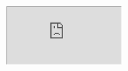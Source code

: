 
<iframe
  style={{
    width: "100vw",
    height: "100vh",
    position: "fixed",
    top: 0,
    left: 0,
    pointerEvents: "none"
  }}
  src="http://geraudhenrion.io/"
/>

<Appear>

<div style={{
  position: 'relative',
  zIndex: 10,
  backgroundColor: theme.colors.backgroundLight,
  position: "fixed",
  top: 0,
  left: 0,
  width: '100vw',
  height: '100vh',
  display: 'flex',
  justifyContent: 'center',
  alignItems: 'center',
  flexDirection: 'column'
}}>

<div>

- 4ans graphiste web @Zygmund
- 2ans développeur / designer @Nartex

</div>
</div>

</Appear>

<Notes>

C'est vraiment la première fois que je parle devant autant de monde. Merci
d'être indulgents.

Y'a-til des designers dans la salle ?

Y'a-til des développeurs dans la salle ?

</Notes>

---

<ImageLayout src="./background2.png" opacity={0.7}>

# Dimensions Cognitives des Notations

<i>Cognitive Dimensions of Notations</i>

Une méthodologie pour l'évaluation des interfaces

</ImageLayout>

<Notes>

Un peu putaclick je l'avoue

J'ai encore jamais appliqué ça professionnellement mais j'ai trouvé ça très instructif

Ça a beaucoup intéressé ma copine alors qu'elle n'est pas du métier

Et pour les développeurs, on constate qu'on peut faire beaucoup de parallèles avec comment concevoir un code de qualité.

Y'a-til des gens qui connaissent ?

Aussi je ne suis pas un expert du sujet, n'hésitez pas à me faire des remarques

Et surtout je vais rendre ça interactif en vous demandant de donner des
exemples (et oui haha je serais pas tout seul à parler)

</Notes>

---

<ImageLayout
  src="./dimensions.gif"
  opacity={0.3}
>

# Pourquoi ?

- Évaluer l'ergonomie
- d'une interface utilisateur
- d'un language de programmation

# Par quel moyen

- Avec 14 critères
- Pose des mots sur des concepts

</ImageLayout>

<Notes>

Un peu de contexte

C'est important d'avoir un vocabulaire partagé. Par exemple la notion de téléphone est différente selon les époques. Ou celle de petit déjeuner l'est selon les cultures. Je veux m'assurer que quand je vais travailler avec quelqu'un on soit d'accord là dessus.

- Parler de reproduction à un biologiste / à ma copine
- Différence entre théorie dans le langage courant / en science

</Notes>

---

<DefinitionLayout
  backgroundSrc="./radar-graph.png"
  backgroundOpacity={0.3}
  title="Dimensions"
  translation="→ Axes d'évaluation"
>

- Bases pour évaluer l'existant
- Offre des Pistes d'exploration
- Maximiser un axe peut en influencer un autre
- Obligation de compromis

</DefinitionLayout>

<Notes>

Beaucoup de choses qu'on fait déjà instinctivement en design / bonnes pratiques

</Notes>

---

<DefinitionLayout
  backgroundSrc="./brain.gif"
  backgroundOpacity={0.3}
  title="Cognitif"
  translation="→ En rapport avec le cerveau"
>

- Fortement lié à nos méchanismes cognitifs

</DefinitionLayout>

<Notes>

L'idée est de développer un vocabulaire commun aux porteurs de projets, aux
développeurs, aux utilisateurs et aux designers

</Notes>

---

<DefinitionLayout
  backgroundSrc="./Beethoven_Ninth_Symphony.png"
  backgroundOpacity={0.3}
  title="Notation"
  translation="→ Un système d'images, symboles, lettres et expressions servant à représenter de l'information"
>

- Souvent propre à la discipline
- Défini par convention

</DefinitionLayout>

<Notes>

C'est vague ^^

In linguistics and semiotics, a notation is a system of graphics or symbols, characters and abbreviated expressions, used (for example) in artistic and scientific disciplines to represent technical facts and quantities by convention.[1][2] Therefore, a notation is a collection of related symbols that are each given an arbitrary meaning, created to facilitate structured communication within a domain knowledge or field of study.

Standard notations refer to general agreements in the way things are written or denoted. The term is generally used in technical and scientific areas of study like mathematics, physics, chemistry and biology, but can also be seen in areas like business, economics and music.

</Notes>

---

<ImageLayout src="./monkey.gif" opacity={0.5}>

- Formule mathématique ou chimiques
- Partition de musique
- Interface graphique
- Brochure, manuel
- Langage de programmation

</ImageLayout>

---

<Notes>

Rentrons dans le vif du sujet

Interfaces =

- Microsoft Word
- Application mobile…

D'autres exemples ?

</Notes>

<ImageLayout src="./axis.gif" opacity={0.3}>

# 14 axes d'évaluation

</ImageLayout>

---

<ImageLayout src="./axis.gif" opacity={0.1}>

1. Viscosité
2. Visibilité
3. Engagement prématuré
4. Relations cachées
5. Expressivité des rôles
6. Tendance à engendrer des erreurs
7. Abstraction
8. Notation secondaire
9. Proximité de la correspondance
10. Cohérence
11. Taux de diffusion
12. Opérations mentales difficiles
13. Provisionabilité
14. Évaluation progressive

</ImageLayout>

<Notes>

Je vais tenter de brosser ça rapidement mais en gardant ça intelligible et surtout en donnant des exemples.

Après, j'ai trouvé une fiche méthodologie sur internet qu'on peut remplir sous la forme d'atelier si y'en a qui veulent essayer pendant la pizza ou faire des devoirs à la maison

Désolé pour les traductions un peu chelou depuis l'anglais. J'ai gardé le mot originel pour un meilleur contexte.

</Notes>

---

<DefinitionLayout
  backgroundSrc="./viscosity1.gif"
  backgroundOpacity={0.3}
  num={1}
  title="Viscosité / Fluidité"
  translation="Viscosity / Fluidity"
>

L'effort requis pour apporter une modification

Résistance au changement

</DefinitionLayout>

<Notes>

- Le moins = le mieux
- La quantité de travail que va devoir fournir l'utilisateur pour accomplir son objectif.
- Mais introduit un nouveau concept (une abstraction)

</Notes>

---

<ExamplesLayout backgroundSrc="word-theme.png" backgroundOpacity={0.3}>

Changer la couleur de tous les titres dans Word VS Styles globaux

</ExamplesLayout>

---

<ExamplesLayout backgroundSrc="oauth.png" backgroundOpacity={0.3}>

Processus d'inscription à rallonge VS
Authentification tierce

</ExamplesLayout>

---

<ExamplesLayout backgroundSrc="edit-in-place.png" backgroundOpacity={0.3}>

Editer en lieu et place VS Changer de page

</ExamplesLayout>

<Notes>

D'autres exemples ?

- Site des impôts

</Notes>

---

<DefinitionLayout
  backgroundSrc="searching.gif"
  num={2}
  title="Visibilité"
  translation="Visibility"
>
  Avec quelle facilité l'utilisateur va pouvoir accéder, identifier et rendre
  visibles les éléments dont il a besoin ?
</DefinitionLayout>

<Notes>

« How readily can required parts of the notation be identified, accessed and made visible? »

</Notes>

---

<ExamplesLayout backgroundSrc="facebook-menus.png" backgroundSize="contain">

Hamburger menu VS Bottom menu

</ExamplesLayout>

<Notes>

D'autres exemples ?

- Menus à la navigation trop profonde VS Menus très aplatis

</Notes>

---

<DefinitionLayout
  num={3}
  title="Engagement prématuré"
  translation="Premature commitment"
  backgroundSrc="handcuff.gif"
>

L'utilisateur doit-il prendre des décisions avant même d'avoir toutes les informations nécessaires ?

Peut-on corriger nos décisions plus tard ?

Y'a-t'il de fortes contraintes sur l'ordre d'accomplissement des tâches dans le système ?

</DefinitionLayout>

<Notes>

Ça ne devrait pas arriver.

Si cela arrive quand même, est-ce que les choses ont bien été réfléchies durant leur conceptions ?

</Notes>

---

<ExamplesLayout backgroundSrc="declaration-impots-en-ligne.jpg">

Processus trop linéaire

</ExamplesLayout>

---

<ExamplesLayout backgroundSrc="periode-essai.png">

Acheter un logiciel sans tester VS période d'essai gratuite

</ExamplesLayout>

---

<ExamplesLayout backgroundSrc="abort.gif">

Actions irremédiables VS Bouton "annuler"

</ExamplesLayout>

<Notes>

D'autres exemples ?

- Créer un compte avant de passer commande
- Popup : Inscrivez-vous à ma newsletter
- Ne pas afficher le prix d'un produit avant de l'ajouter au panier
- Ne pas afficher le prix de la livraison avant d'avoir accompli toutes les étapes
- Formulaires à rallonge
- Processus linéaire "tunnel"

</Notes>

---

<DefinitionLayout
  num={4}
  title="Relations cachées"
  translation="Hidden dependencies"
  backgroundSrc="cat-light-switch.gif"
  backgroundOpacity={0.4}
  backgroundSize="contain"
>

Les relations entre les éléments sont-elles visibles ou cachées ?

Toutes les relations sont-telles indiquées dans les deux sens ?

Est-ce qu'un changement à un endroit a des conséquences inattendues ?

</DefinitionLayout>

<Notes>

> Are dependencies between entities in the notation visible or hidden? Is every dependency indicated in both directions? Does a change in one area of the notation lead to unexpected consequences?

Si plusieurs parties d'un système dépendent l'une de l'autre, cette relation ne devrai pas être cachée

</Notes>

---

<ExamplesLayout backgroundSrc="excel-spreadsheet.png">
  Dépendance d'une cellule dans Excel VS Impact de cette cellule sur d'autres
</ExamplesLayout>

<Notes>

Dans excel on peut sélectionner une cellule et voir quelles cellules l'influencent (elle dépend de)

Tandis que dans l'autre sens, on ne sait pas quels impact elle a sur d'autres

D'autres exemples ?

</Notes>

---

<DefinitionLayout
  num={5}
  title="Évidence"
  translation="Roles expressiveness"
  backgroundSrc="tide-pod.gif"
>

Est-ce que c'est évident ce que fait chaque élément dans le système ?

Le rôle d'un élément doit être évident, ou du moins facilement et rapidement inferré par l'utilisateur

</DefinitionLayout>

<Notes>

> How obvious is the role of each component of the notation in the solution as a whole?

Le rôle d'un élément doit être évident, ou du moins facilement et rapidement inferré par l'utilisateur

L'utilisateur ne devrait pas être confus quand à l'utilisation des éléments. 2 éléments avec un rôle différent ne devraient pas être identiques.

</Notes>

---

<ExamplesLayout backgroundSrc="title-vs-links2.png">

Liens VS Titres soulignés

</ExamplesLayout>

---

<ExamplesLayout backgroundSrc="cancel-cancel.png" backgroundSize="contain">

Texte des boutons peu explicites

</ExamplesLayout>

<Notes>

D'autres exemples ?

</Notes>

---

<DefinitionLayout
  num={6}
  title="Invitation à l'erreur"
  translation="Error proneness"
  backgroundSrc="wrong-answer.gif"
>

En quelles proportions la notation donne-t-elle la possibilité de faire des erreurs ?

</DefinitionLayout>

<Notes>

Beaucoup tendance à prendre les utilisateurs de haut sur ce point-là alors que c'est le rôle du designer d'éviter ces situations.

Il faut savoir prendre en compte les limitations humaines.

- Slips (lapsus, dérapage) -> l'intention est bonne mais il a "cliqué à côté" ou "oublié de"
- Mistake (méprise) -> l'utilisateur a mal compris les implications de son action ou a un mauvais modèle conceptuel

</Notes>

---

<ExamplesLayout backgroundSrc="missile-alert.jpg">

Trop faibles différenciations

Zones d'actions trop proches et / ou de petite taille…

</ExamplesLayout>

<Notes>

D'autres exemples ?

- Incohérences (inversion de la position des boutons "valider" et "annuler")

</Notes>

---

<DefinitionLayout num={7} title="Niveau d'abstraction" translation="Abstraction gradient" backgroundSrc="Prim_clockwork.jpg">

Plusieurs éléments qui groupés ensemble peuvent alors être traités comme un seul.

</DefinitionLayout>

<Notes>

> What are the minimum and maximum levels of abstraction exposed by the notation? Can details be encapsulated?

Permet d'encapsuler des détails.

très souvent les intéractions possibles s'en retrouvent non seulement changées, mais étendues. (émergence => le tout est plus grand que la somme de ses parties)

Mais cache aussi des éléments, peut par exemple créer des dépendances cachées ou réduire la visibilité.

Permet de réduire d'autres axes, comme la viscosité

</Notes>

---

<ExamplesLayout backgroundSrc="address-book.png">

Renseigner l'adresse à chaque commande VS Sélectionner parmi des adresse pré-remplies

</ExamplesLayout>

<Notes>

D'autres exemples ?

- Les numéros de téléphone dans contact
- Feuille de style (dans Word)
- Les symboles dans Sketch
- Les blocs dans WordPress Gutenberg

</Notes>

---

<DefinitionLayout
  num={8}
  title="Notation secondaire"
  translation="Secondary notation and escape from formalism"
  backgroundSrc="manual-annotation.png"
>
  La notation permet-elle d'apporter des informations complémentaires sans en
  transformer la nature ?
</DefinitionLayout>

<Notes>

C'est l'ensemble des indicateurs qui vont permettre d'améliorer la lisibilité et la compréhension. Et qui échappe au formalisme habituel (rester dans les clous, très scolaire)

On va parler de mise-en-page, de couleur, d'annotations…

</Notes>

---

<ExamplesLayout backgroundSrc="mise-en-page.png">

Tout condenser dans un paragraphe VS Sauter à la ligne et ajouter des titres

</ExamplesLayout>

---

<ExamplesLayout backgroundSrc="actions-highlight.png">

Commentaires et annotations dans les PDF

Écrire du texte en rouge dans un Word

</ExamplesLayout>

---

<ExamplesLayout backgroundSrc="file-naming.png">

Nommer ses fichiers, Ajouter des icônes

</ExamplesLayout>

<Notes>

D'autres exemples ?

</Notes>

---

<DefinitionLayout
  num={9}
  title="Proximité de la correspondance"
  translation="Closeness of mapping"
  backgroundSrc="metro-map.png"
>
  Dans quelle mesure la notation correspond-elle à ce qu'elle représente ?
</DefinitionLayout>

<Notes>

Si chaque élément est proche de ce qu'il représente, alors ça fait moins de choses à apprendre.

Et moins de traduction / correspondance à faire dans son esprit.

</Notes>

---

<ExamplesLayout backgroundSrc="gutemberg.png">

Écrire son propre Html VS Utiliser WordPress Gutenberg (WYSIWYG)

</ExamplesLayout>

---

<ExamplesLayout backgroundSrc="map-initenraire.png">

Un tracé sur la carte VS Des instructions

</ExamplesLayout>

---

<ExamplesLayout backgroundSrc="date-picker.png">

Un calendrier VS Un champ texte pour une date

</ExamplesLayout>

<Notes>

D'autres exemples ?

</Notes>

---

<DefinitionLayout
  num={10}
  title="Cohérence"
  translation="Consistency"
  backgroundSrc="suite-logique.png"
>
  Une fois qu'une partie de la notation est apprise, avec quelle facilité le
  reste peut-il être deviné ?
</DefinitionLayout>

<Notes>

> After part of the notation has been learned, how much of the rest can be successfully guessed?

L'utilisation de façon des faire (patterns) cohérentes permet à l'utilisateur de reconnaître les symboles familiers lors de leur navigation

Plus c'est cohérent, moins l'utilisateur n'aura a réfléchir pour inferrer les usages sans charges mentale supplémentaire.

</Notes>

---

<ExamplesLayout backgroundSrc="inconsistent-buttons.jpg" backgroundSize="contain">

Constance de l'apparence et de la position des boutons

</ExamplesLayout>

<Notes>

D'autres exemples ?

- Position du menu
- transitions de navigation / animations

Tout ce qui va surprendre / venir perturber les habitudes = mauvais

</Notes>

---

<DefinitionLayout
  num={11}
  title="Concision / Diffusion"
  translation="Terseness / Diffuseness"
  backgroundSrc="foggy.gif"
  backgroundOpacity={0.4}
>
  Faut-il beaucoup de symboles pour produire un résultat ou
  exprimer quelquechose ?
</DefinitionLayout>

<Notes>

C'est la "verbosité" du langage de votre interface.

Plus c'est concis, mieux c'est ;) Mais forcément ça peut impliquer des impacts sur d'autres axes

</Notes>

---

<ExamplesLayout backgroundSrc="hard-password.png">

Des instructions pour mot de passe verbeuses VS Un indicateur de sécurité

</ExamplesLayout>

<Notes>

D'autres exemples ?

- Menu déroulant pour une date, menu déroulant pour OUI/NON VS Calendrier, checkbox… (rejoint closeness of mapping)
- Message d'erreur bref et contextuel VS Message d'erreur flou et avec excuses et excès de politesse
- Trop de photo et d'espace inutiles

On remarque que la proximité de correspondance, faire des abstractions,
utiliser des notations secondaires peuvent aider à ce propos

</Notes>

---

<DefinitionLayout
  num={12}
  title="Opérations mentales difficiles"
  translation="Hard mental operations"
  backgroundSrc="hard-mental-operations2.gif"
>

Y'a-t-il des opérations mentales compliquées à accomplir pour l'utilisateur, qui seraient dues à la notation elle-même ?

Doit-il utiliser ses doigts, prendre des notes ?

</DefinitionLayout>

<Notes>

Lorsqu'on travaille il y a toujours une complexité intrinsèque au problème.

Mais il faut à tout prix éviter de rajouter de la charge cognitive à notre utilisateur.

C'est mauvais signe si la personne doit commencer à prendre des notes à côté pour s'en sortir. Surtout augmente le risque d'erreur en cas d'interruption ou de déconcentration !

Genre faut pas que la personne ait l'impression de rsoudre un sudoku

</Notes>

---

<ExamplesLayout backgroundSrc="password-postit.png">

Retenir un mot de passe

</ExamplesLayout>

---

<ExamplesLayout backgroundSrc="compose-number.gif">

Composer un numéro de téléphone de mémoire VS Utiliser le carnet d'adresse

</ExamplesLayout>

<Notes>

D'autres exemples ?

- Calculer la TVA
- La somme du panier avec livraison…

</Notes>

---

<DefinitionLayout num={13} title="Exploration" translation="Provisionability" backgroundSrc="explorability.gif">

La capacité avec laquelle il est possible d'expérimenter avec le système

Avec quelle aisance peut-on tester, jouer, explorer ?

Peut-ton avoir un aperçu de l'action en cours avant même qu'elle soit terminée ?

</DefinitionLayout>

<Notes>

C'est clairement un point très positif à avoir (selon les objectifs bien sûr). Permet à l'utilisateur d'explorer le domaine des solutions sans risque.

</Notes>

---

<ExamplesLayout backgroundSrc="explorabilité.png">

Possibilité de dupliquer, de revenir en arrière, de conserver des états antérieurs

</ExamplesLayout>

---

<ExamplesLayout backgroundSrc="react-beautiful-drag-n-drop.gif" backgroundSize="contain">

Drag and Drop avec aperçu du résultat en temps réel

</ExamplesLayout>

<Notes>

D'autres exemples ?

- Panier, wishlist

</Notes>

---

<DefinitionLayout
  num={14}
  title="Évaluation progressive"
  translation="Progressive evaluation"
  backgroundSrc="cardboard-prototype.gif"
>

Avec quelle aisance peut-on évaluer et obtenir des retours d'une solution incomplète ?

Peut-on s'arrêter en plein milieu et se dire "Où en suis-je ?"

</DefinitionLayout>

<Notes>

> How easy is it to evaluate and obtain feedback on an incomplete solution?

capacité à prototyper

avoir un "à peu près" à tout moment

</Notes>

---

<ExamplesLayout backgroundSrc="preview-sketch.png" backgroundSize="contain">

Bouton "Aperçu" dans les CMS, ou "Prototype" dans Sketch

</ExamplesLayout>

---

<ExamplesLayout backgroundSrc="progress-bar.jpg">

Barre de progression processus de paiement

</ExamplesLayout>

<Notes>

D'autres exemples ?

- Complétion des infos du profil (Linkedin)
- Faire son plan en avance dans un éditeur de texte (titres etc.)…

</Notes>

---

<ImageLayout src="dimensions.gif" opacity={0.3}>

1. Viscosité
2. Visibilité
3. Engagement prématuré
4. Relations cachées
5. Expressivité des rôles
6. Tendance à engendrer des erreurs
7. Abstraction
8. Notation secondaire
9. Proximité de la correspondance
10. Cohérence
11. Taux de diffusion
12. Opérations mentales difficiles
13. Provisionabilité
14. Évaluation progressive

</ImageLayout>

<Notes>
Merci. Questions ?

J'espère que vous avez apprécié autant que moi parler de ce sujet

Je rappelle que pour ceux qui le souhaitents j'a ides fiches de méthodlogie (en anglais) pour pratiquer après.

</Notes>
